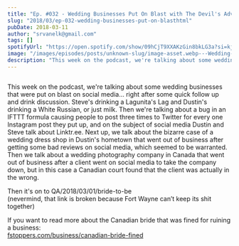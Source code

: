 ```yaml
---
title: "Ep. #032 - Wedding Businesses Put On Blast with The Devil's Advocate"
slug: "2018/03/ep-032-wedding-businesses-put-on-blasthtml"
pubDate: 2018-03-11
author: "srvanelk@gmail.com"
tags: []
spotifyUrl: "https://open.spotify.com/show/09hCjT9XXAKzGin8bkLG3a?si=kjRZvQ1JTb6Ov3HVzSSlWA"
image: "/images/episodes/posts/unknown-slug/image-asset.webp---Wedding-Businesses-Put-On-Blast-with-The-Devils-Advocate-e1rih4"
description: "This week on the podcast, we're talking about some wedding businesses that were put on blast on social media... right after some quick follow up and drink discussion. Steve's drinking a Lagunita's Lag and Dustin's drinking a White Russian, or just milk. Then we're talking about a bug in an IFTTT formula causing people to post three times to Twitter for every one Instagram post they put up, and on the subject of social media Dustin and Steve talk about Linktr.ee. Next up, we talk about the bizarre case of a wedding dress shop in Dustin's hometown that went out of business after getting some bad reviews on social media, which seemed to be warranted. Then we talk about a wedding photography company in Canada that went out of business after a client went on social media to take the company down, but in this case a Canadian court found that the client was actually in the wrong."
---
```


<figure>
  <img src="/images/episodes/posts/unknown-slug/image-asset.webp" alt="" />
</figure>

This week on the podcast, we're talking about some wedding businesses that were put on blast on social media... right after some quick follow up and drink discussion. Steve's drinking a Lagunita's Lag and Dustin's drinking a White Russian, or just milk. Then we're talking about a bug in an IFTTT formula causing people to post three times to Twitter for every one Instagram post they put up, and on the subject of social media Dustin and Steve talk about Linktr.ee. Next up, we talk about the bizarre case of a wedding dress shop in Dustin's hometown that went out of business after getting some bad reviews on social media, which seemed to be warranted. Then we talk about a wedding photography company in Canada that went out of business after a client went on social media to take the company down, but in this case a Canadian court found that the client was actually in the wrong.

Then it's on to QA/2018/03/01/bride-to-be  
(nevermind, that link is broken because Fort Wayne can’t keep its shit together)

If you want to read more about the Canadian bride that was fined for ruining a business:  
[fstoppers.com/business/canadian-bride-fined](https://fstoppers.com/business/canadian-bride-fined-115000-after-online-hate-campaign-against-wedding-227591)
